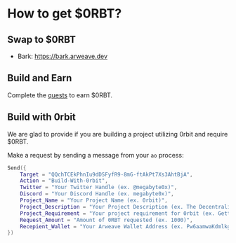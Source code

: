 
# How to get $0RBT?


## Swap to $0RBT
- Bark: https://bark.arweave.dev

## Build and Earn
Complete the [quests](../../developer/quests.mdx) to earn $0RBT.

## Build with 0rbit
We are glad to provide if you are building a project utilizing 0rbit and require $0RBT. 

Make a request by sending a message from your `ao` process:
```lua warp=true
Send({
    Target = "QQchTCEkPhnIu9dDSFyfR9-8mG-ftAkPt7Xs3AhtBjA",
    Action = "Build-With-0rbit",
    Twitter = "Your Twitter Handle (ex. @megabyte0x)",
    Discord = "Your Discord Handle (ex. megabyte0x)",
    Project_Name = "Your Project Name (ex. 0rbit)",
    Project_Description = "Your Project Description (ex. The Decentralised Oracle Network on Arweave built using AO)",
    Project_Requirement = "Your project requirement for 0rbit (ex. Getting stock prices to build a prediction model)",
    Request_Amount = "Amount of 0RBT requested (ex. 1000)",
    Recepient_Wallet = "Your Arweave Wallet Address (ex. Pw6aamwaKdmlkgKMNLX1ekzvyBPO8r-S4QhIpL34QVw)"
})
```